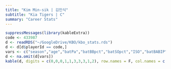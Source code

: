 ```yaml
---
title: "Kim Min-sik | 김민식"
subtitle: "Kia Tigers | C"
summary: "Career Stats"
---
```

```r
suppressMessages(library(kableExtra))
code <- 433987
d <- readRDS("~/GoogleDrive/KBO/kbo_stats.rds")
d <- d[d$playerId == code,]
vars <- c("season","age","batPa","batBBpct","batSOpct","ISO","batBABIP","wOBA","wRCplus","batWAR")
d <- na.omit(d[vars])
kable(d, digits = c(0,0,0,1,1,3,3,3,1,2), row.names = F, col.names = c("Season","Age","PA","BB%","SO%","ISO","BABIP","wOBA","wRC+","WAR")) %>% kable_styling(bootstrap_options = c("striped", "hover"), fixed_thead = T)
```
